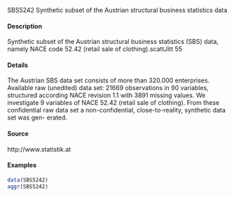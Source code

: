 SBS5242
Synthetic subset of the Austrian structural business statistics data

#### Description 

Synthetic subset of the Austrian structural business statistics (SBS) data, namely NACE code 52.42
(retail sale of clothing).scattJitt
55

#### Details 

The Austrian SBS data set consists of more than 320.000 enterprises. Available raw (unedited) data
set: 21669 observations in 90 variables, structured according NACE revision 1.1 with 3891 missing
values.
We investigate 9 variables of NACE 52.42 (retail sale of clothing).
From these confidential raw data set a non-confidential, close-to-reality, synthetic data set was gen-
erated.

#### Source
http://www.statistik.at

#### Examples 
```r
data(SBS5242)
aggr(SBS5242)
```
